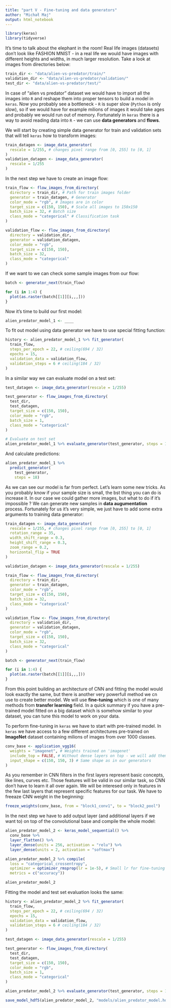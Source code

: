 ```yaml
---
title: "part V - Fine-tuning and data generators"
author: "Michał Maj"
output: html_notebook
---
```


```r
library(keras)
library(tidyverse)
```

It's time to talk about the elephant in the room! Real life images (datasets) don't look like FASHION MNIST - in a real life we would have images with different heights and widths, in much larger resolution. Take a look at images from directories below:

```r
train_dir <- "data/alien-vs-predator/train/"
validation_dir <- "data/alien-vs-predator/validation/"
test_dir <- "data/alien-vs-predator/test/"
```

In case of "alien vs predator" dataset we would have to import all the images into `R` and reshape them into proper tensors to build a model in `keras`. Now you probably see a bottleneck - `R` is super slow (`Python` is only slow), so if we would have for example milions of images it would take ages and probably we would run out of memory. Fortunately in `keras` there is a way to avoid reading data into `R` - we can use **data generators** and **flows**.

We will start by creating simple data generator for train and validation sets that will tell `keras` how to transform images:

```r
train_datagen <- image_data_generator(
  rescale = 1/255, # changes pixel range from [0, 255] to [0, 1]
)
validation_datagen <- image_data_generator(
  rescale = 1/255
)
```

In the next step we have to create an image flow:

```r
train_flow <- flow_images_from_directory(
  directory = train_dir, # Path for train images folder
  generator = train_datagen, # Generator
  color_mode = "rgb", # Images are in color
  target_size = c(150, 150), # Scale all images to 150x150
  batch_size = 32, # Batch size
  class_mode = "categorical" # Classification task
)

validation_flow <- flow_images_from_directory(
  directory = validation_dir,
  generator = validation_datagen,
  color_mode = "rgb",
  target_size = c(150, 150),
  batch_size = 32,
  class_mode = "categorical"
)
```

If we want to we can check some sample images from our flow:

```r
batch <- generator_next(train_flow)

for (i in 1:4) {
  plot(as.raster(batch[[1]][i,,,]))
}
```

Now it's time to build our first model:

```r
alien_predator_model_1 <- ____
```

To fit out model using data generator we have to use special fitting function:

```r
history <- alien_predator_model_1 %>% fit_generator(
  train_flow, 
  steps_per_epoch = 22, # ceiling(694 / 32)
  epochs = 15,
  validation_data = validation_flow,
  validation_steps = 6 # ceiling(184 / 32)
)
```

In a similar way we can evaluate model on a test set:

```r
test_datagen <- image_data_generator(rescale = 1/255)

test_generator <- flow_images_from_directory(
  test_dir,
  test_datagen,
  target_size = c(150, 150),
  color_mode = "rgb",
  batch_size = 1,
  class_mode = "categorical"
)

# Evaluate on test set
alien_predator_model_1 %>% evaluate_generator(test_generator, steps = 18)
```

And calculate predictions:

```r
alien_predator_model_1 %>%
  predict_generator(
    test_generator,
    steps = 18)
```

As we can see our model is far from perfect. Let's learn some new tricks. As you probably know if your sample size is small, the bst thing you can do is increase it. In our case we could gather more images, but what to do if it's impossible ? We can generate new samples in **data augumentation** process. Fortunately for us it's very simple, we just have to add some extra arguments to training data generator:

```r
train_datagen <- image_data_generator(
  rescale = 1/255, # changes pixel range from [0, 255] to [0, 1]
  rotation_range = 35,
  width_shift_range = 0.3,
  height_shift_range = 0.3,
  zoom_range = 0.2,
  horizontal_flip = TRUE
)

validation_datagen <- image_data_generator(rescale = 1/255)

train_flow <- flow_images_from_directory(
  directory = train_dir,
  generator = train_datagen,
  color_mode = "rgb",
  target_size = c(150, 150),
  batch_size = 32,
  class_mode = "categorical"
)

validation_flow <- flow_images_from_directory(
  directory = validation_dir,
  generator = validation_datagen,
  color_mode = "rgb",
  target_size = c(150, 150),
  batch_size = 32,
  class_mode = "categorical"
)

batch <- generator_next(train_flow)

for (i in 1:4) {
  plot(as.raster(batch[[1]][i,,,]))
}
```

From this point building an architecture of CNN and fitting the model would look exactly the same, but there is another very powerfull method we cn use to create better model. We will use **fine-tuning** which is one of many methods from **transfer learning** field. In a quick summary if you have a pre-trained model fitted on a big dataset which is somehow similar to your dataset, you can tune this model to work on your data. 

To perform fine-tuning in `keras` we have to start with pre-trained model. In `keras` we have access to a few different architectures pre-trained on **ImageNet** dataset containing milions of images from over 1000 classes.

```r
conv_base <- application_vgg16(
  weights = "imagenet", # Weights trained on 'imagenet'
  include_top = FALSE, # Without dense layers on top - we will add them later
  input_shape = c(150, 150, 3) # Same shape as in our generators
)
```

As you remember in CNN filters in the first layers represent basic concepts, like lines, curves etc. Those features will be valid in our similar task, so CNN don't have to learn it all over again. We will be interesed only in features in the few last layers that represent specific features for our task. We have to freeaze CNN weight in the beginning:

```r
freeze_weights(conv_base, from = "block1_conv1", to = "block2_pool")
```

In the next step we have to add output layer (and additional layers if we want to) on top of the convolutional base and compile the whole model:

```r
alien_predator_model_2 <- keras_model_sequential() %>%
  conv_base %>%
  layer_flatten() %>%
  layer_dense(units = 256, activation = "relu") %>%
  layer_dense(units = 2, activation = "softmax")

alien_predator_model_2 %>% compile(
  loss = "categorical_crossentropy",
  optimizer = optimizer_rmsprop(lr = 1e-5), # Small lr for fine-tuning
  metrics = c("accuracy"))

alien_predator_model_2
```

Fitting the model and test set evaluation looks the same:

```r
history <- alien_predator_model_2 %>% fit_generator(
  train_flow, 
  steps_per_epoch = 22, # ceiling(694 / 32)
  epochs = 15,
  validation_data = validation_flow,
  validation_steps = 6 # ceiling(184 / 32)
)

test_datagen <- image_data_generator(rescale = 1/255)

test_generator <- flow_images_from_directory(
  test_dir,
  test_datagen,
  target_size = c(150, 150),
  color_mode = "rgb",
  batch_size = 1,
  class_mode = "categorical"
)

alien_predator_model_2 %>% evaluate_generator(test_generator, steps = 18)

save_model_hdf5(alien_predator_model_2, "models/alien_predator_model.hdf5")
```

